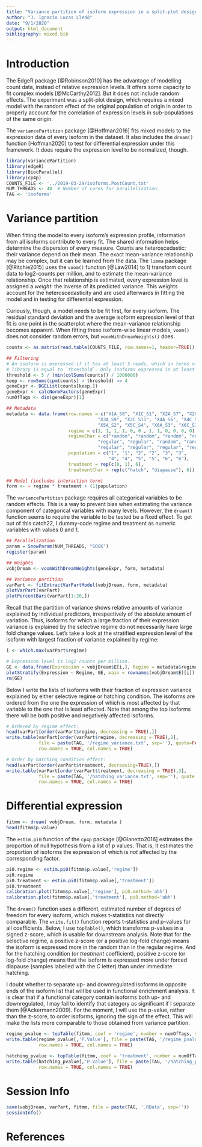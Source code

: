 ```yaml
---
title: "Variance partition of isoform expression in a split-plot design"
author: "J. Ignacio Lucas Lledó"
date: "9/1/2020"
output: html_document
bibliography: mixed.bib
---
```


# Introduction
The EdgeR package [@Robinson2010] has the advantage of modelling count data, instead of relative expression
levels. It offers some capacity to fit complex models [@McCarthy2012]. But it does not include random effects.
The experiment was a split-plot design, which requires a mixed model with the random effect of
the original population of origin in order to properly account for the correlation of expression
levels in sub-populations of the same origin.

The `variancePartition` package [@Hoffman2016] fits mixed models to the expression data of every isoform in the
dataset. It also includes the `dream()` function [Hoffman2020] to test for differential expression under this
framework. It does require the expression level to be normalized, though.

```r
library(variancePartition)
library(edgeR)
library(BiocParallel)
library(cp4p)
COUNTS_FILE <- '../2019-03-29/isoforms.PostCount.txt'
NUM_THREADS <- 40  # Number of cores for parallelization.
TAG <- 'isoforms'
```

# Variance partition
When fitting the model to every isoform's expression profile, information from all isoforms contribute to
every fit. The shared information helps determine the dispersion of every measure. Counts are heteroscedastic:
their variance depend on their mean. The exact mean-variance relationship may be complex, but it can
be learned from the data. The `limma` package [@Ritchie2015] uses the `voom()` function [@Law2014] to 1) transform count data to
log2-counts per million, and to estimate the mean-variance relationship. Once that relationship is estimated,
every expression level is assigned a *weight*: the inverse of its predicted variance. This weights account for
the heteroscedasticity and are used afterwards in fitting the model and in testing for differential expression.

Curiously, though, a model needs to be fit first, for every isoform. The residual standard deviation and the
average isoform expression level of that fit is one point in the scatterplot where the mean-variance relationship
becomes apparent. When fitting these isoform-wise linear models, `voom()` does not consider random errors, but
`voomWithDreamWeights()` does.

```r
counts <- as.matrix(read.table(COUNTS_FILE, row.names=1, header=TRUE))

## Filtering
# An isoform is expressed if it has at least 5 reads, which in terms of CPM in the smallest
# library is equal to `threshold`. Only isoforms expressed in at least 4 samples are retained.
threshold <- 5 / (min(colSums(counts)) / 1000000)
keep <- rowSums(cpm(counts) > threshold) >= 4
geneExpr <- DGEList(counts[keep,])
geneExpr <- calcNormFactors(geneExpr)
numOfTags <- dim(geneExpr)[1]

## Metadata
metadata <- data.frame(row.names = c("X1A_S8", "X1C_S1", "X2A_S7", "X2C_S5",
                                  "X3A_S9", "X3C_S11", "X4A_S6", "X4C_S12",
                                  "X5A_S2", "X5C_S4", "X6A_S3", "X6C_S10"),
                       regime = c(1, 1, 1, 1, 0, 0 , 1, 1, 0, 0, 0, 0),
                       regimeChar = c("random", "random", "random", "random",
                                  "regular", "regular", "random", "random",
                                  "regular", "regular", "regular", "regular"),
                       population = c("1", "1", "2", "2", "3", "3",
                                      "4", "4", "5", "5", "6", "6"),
                       treatment = rep(c(0, 1), 6),
                       treatmentChar = rep(c("hatch", "diapause"), 6))

## Model (includes interaction term)
form <- ~ regime * treatment + (1|population)
```

The `variancePartition` package requires all categorical variables to be random effects. This is a way to prevent
bias when estimating the variance component of categorical variables with many levels. However, the
`dream()` function seems to require the variable to be tested be a fixed effect. To get out of this catch22,
I dummy-code regime and treatment as numeric variables with values 0 and 1.

```r
## Parallelization
param = SnowParam(NUM_THREADS, "SOCK")
register(param)

## Weights
vobjDream <- voomWithDreamWeights(geneExpr, form, metadata)

## Variance partition
varPart <- fitExtractVarPartModel(vobjDream, form, metadata)
plotVarPart(varPart)
plotPercentBars(varPart[1:20,])
```

Recall that the partition of variance shows relative amounts of variance explained by individual predictors,
irrespectively of the absolute amount of variation. Thus, isoforms for which a large fraction of their expression
variance is explained by the selective regime do not necessarily have large fold change values. Let's take a
look at the stratified expression level of the isoform with largest fraction of variance explained by regime:

```r
i <- which.max(varPart$regime)

# Expression level is log2 counts per million.
GE <- data.frame(Expression = vobjDream$E[i,], Regime = metadata$regimeChar)
plotStratify(Expression ~ Regime, GE, main = rownames(vobjDream$E)[i])
rm(GE)
```

Below I write the lists of isoforms with their fraction of expression variance explained by either selective
regime or hatching condition. The isoforms are ordered from the one the expression of which is most affected
by that variable to the one that is least affected. Note that among the top isoforms there will be both positive
and negatively affected isoforms.

```r
# Ordered by regime effect:
head(varPart[order(varPart$regime, decreasing = TRUE),])
write.table(varPart[order(varPart$regime, decreasing = TRUE),2],
            file = paste(TAG, '/regime_variance.txt', sep=''), quote=FALSE,
            row.names = TRUE, col.names = TRUE)

# Order by hatching condition effect:
head(varPart[order(varPart$treatment, decreasing=TRUE),])
write.table(varPart[order(varPart$treatment, decreasing = TRUE),3],
            file = paste(TAG, '/hatching_variance.txt', sep=''), quote = FALSE,
            row.names = TRUE, col.names = TRUE)
```

# Differential expression

```r
fitmm <- dream( vobjDream, form, metadata )
head(fitmm$p.value)
```

The `estim.pi0` function of the `cp4p` package [@Gianetto2016] estimates the proportion of null hypothesis from a 
list of p values. That is, it estimates the proportion of isoforms the expression of which is *not*
affected by the corresponding factor.

```r
pi0.regime <- estim.pi0(fitmm$p.value[,'regime'])
pi0.regime
pi0.treatment <- estim.pi0(fitmm$p.value[,'treatment'])
pi0.treatment
calibration.plot(fitmm$p.value[,'regime'], pi0.method='abh')
calibration.plot(fitmm$p.value[,'treatment'], pi0.method='abh')
```

The `dream()` function uses a different, estimated number of degrees of freedom for every isoform, which
makes t-statistics not directly comparable. The `write.fit()` function reports t-statistics and p-values
for all coefficients. Below, I use `topTable()`, which transforms p-values in a signed z-score, which is usable
for downstream analysis. Note that for the selective regime, a positive z-score (or a positive log-fold change)
means the isoform is expressed more in the random than in the regular regime. And for the hatching condition
(or *treatment* coefficient), positive z-score (or log-fold change) means that the isoform is expressed more
under forced diapause (samples labelled with the *C* letter) than under immediate hatching.

I doubt whether to separate up- and downregulated isoforms in opposite ends of the isoform list that will be used
in functional enrichment analysis. It is clear that if a functional category contain isoforms both up- and downregulated,
I may fail to identify that category as significant if I separate them [@Ackermann2009]. For the moment, I will use the
p-value, rather than the z-score, to order isoforms, ignoring the sign of the effect. This will make the lists
more comparable to those obtained from variance partition.

```r
regime_pvalue <- topTable(fitmm, coef = 'regime', number = numOfTags, sort.by = 'p')
write.table(regime_pvalue[,'P.Value'], file = paste(TAG, '/regime_pvalue.txt', sep=''), quote = FALSE,
            row.names = TRUE, col.names = TRUE)

hatching_pvalue <- topTable(fitmm, coef = 'treatment', number = numOfTags, sort.by = 'p')
write.table(hatching_pvalue[,'P.Value'], file = paste(TAG, '/hatching_pvalue.txt', sep=''), quote = FALSE,
            row.names = TRUE, col.names = TRUE)
```

# Session Info

```r
save(vobjDream, varPart, fitmm, file = paste(TAG, '.RData', sep=''))
sessionInfo()
```

# References
